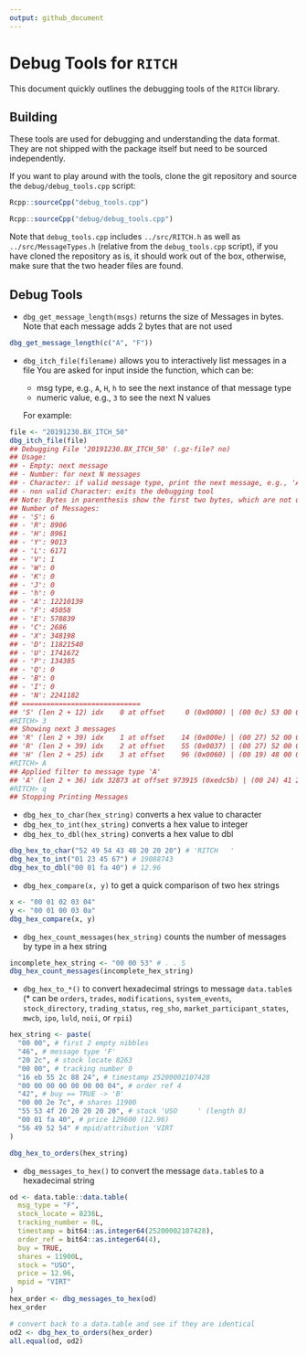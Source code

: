 ```yaml
---
output: github_document
---
```


# Debug Tools for `RITCH`

This document quickly outlines the debugging tools of the `RITCH` library.

## Building

These tools are used for debugging and understanding the data format. They are not shipped with the package itself but need to be sourced independently.

If you want to play around with the tools, clone the git repository and source the `debug/debug_tools.cpp` script:

```r
Rcpp::sourceCpp("debug_tools.cpp")
```
```r
Rcpp::sourceCpp("debug/debug_tools.cpp")
```

Note that `debug_tools.cpp` includes `../src/RITCH.h` as well as `../src/MessageTypes.h` (relative from the `debug_tools.cpp` script), if you have cloned the repository as is, it should work out of the box, otherwise, make sure that the two header files are found.

## Debug Tools

- `dbg_get_message_length(msgs)` returns the size of Messages in bytes. Note that each message adds 2 bytes that are not used
```r
dbg_get_message_length(c("A", "F"))
```
- `dbg_itch_file(filename)` allows you to interactively list messages in a file
  You are asked for input inside the function, which can be:
  
  - msg type, e.g., `A`, `H`, `h` to see the next instance of that message type
  - numeric value, e.g., `3` to see the next N values
  
  For example:
  
```r
file <- "20191230.BX_ITCH_50"
dbg_itch_file(file)
## Debugging File '20191230.BX_ITCH_50' (.gz-file? no)
## Usage:
## - Empty: next message
## - Number: for next N messages
## - Character: if valid message type, print the next message, e.g., 'A' for add order
## - non valid Character: exits the debugging tool
## Note: Bytes in parenthesis show the first two bytes, which are not used!
## Number of Messages:
## - 'S': 6
## - 'R': 8906
## - 'H': 8961
## - 'Y': 9013
## - 'L': 6171
## - 'V': 1
## - 'W': 0
## - 'K': 0
## - 'J': 0
## - 'h': 0
## - 'A': 12210139
## - 'F': 45058
## - 'E': 578839
## - 'C': 2686
## - 'X': 348198
## - 'D': 11821540
## - 'U': 1741672
## - 'P': 134385
## - 'Q': 0
## - 'B': 0
## - 'I': 0
## - 'N': 2241182
## =============================
## 'S' (len 2 + 12) idx    0 at offset     0 (0x0000) | (00 0c) 53 00 00 00 00 0a 2d f4 92 1d 67 4f 
#RITCH> 3
## Showing next 3 messages
## 'R' (len 2 + 39) idx    1 at offset    14 (0x000e) | (00 27) 52 00 01 00 00 0a 66 a0 e0 dc 44 41 20 20 20 20 20 20 20 4e 20 00 00 00 64 4e 43 5a 20 50 4e 20 31 4e 00 00 00 00 4e 
## 'R' (len 2 + 39) idx    2 at offset    55 (0x0037) | (00 27) 52 00 02 00 00 0a 66 a0 e2 c8 6c 41 41 20 20 20 20 20 20 4e 20 00 00 00 64 4e 43 5a 20 50 4e 20 31 4e 00 00 00 01 4e 
## 'H' (len 2 + 25) idx    3 at offset    96 (0x0060) | (00 19) 48 00 01 00 00 0a 66 a0 e4 ff bd 41 20 20 20 20 20 20 20 54 20 20 20 20 20 
#RITCH> A
## Applied filter to message type 'A'
## 'A' (len 2 + 36) idx 32873 at offset 973915 (0xedc5b) | (00 24) 41 20 2c 00 00 16 eb 55 2c 88 24 00 00 00 00 00 00 00 04 42 00 00 2e 7c 55 53 4f 20 20 20 20 20 00 01 fa 40 
#RITCH> q
## Stopping Printing Messages
```

- `dbg_hex_to_char(hex_string)` converts a hex value to character
- `dbg_hex_to_int(hex_string)` converts a hex value to integer
- `dbg_hex_to_dbl(hex_string)` converts a hex value to dbl
```r
dbg_hex_to_char("52 49 54 43 48 20 20 20") # 'RITCH   '
dbg_hex_to_int("01 23 45 67") # 19088743
dbg_hex_to_dbl("00 01 fa 40") # 12.96
```
- `dbg_hex_compare(x, y)` to get a quick comparison of two hex strings
```r
x <- "00 01 02 03 04"
y <- "00 01 00 03 0a"
dbg_hex_compare(x, y)
```

- `dbg_hex_count_messages(hex_string)` counts the number of messages by type in a hex string
```r
incomplete_hex_string <- "00 00 53" # . . S
dbg_hex_count_messages(incomplete_hex_string)
```
- `dbg_hex_to_*()` to convert hexadecimal strings to message `data.table`s (* can be `orders`, `trades`, `modifications`, `system_events`, `stock_directory`, `trading_status`, `reg_sho`, `market_participant_states`, `mwcb`, `ipo`, `luld`, `noii`, or `rpii`)
```r
hex_string <- paste(
  "00 00", # first 2 empty nibbles
  "46", # message type 'F'
  "20 2c", # stock locate 8263
  "00 00", # tracking number 0
  "16 eb 55 2c 88 24", # timestamp 25200002107428
  "00 00 00 00 00 00 00 04", # order ref 4
  "42", # buy == TRUE -> 'B'
  "00 00 2e 7c", # shares 11900
  "55 53 4f 20 20 20 20 20", # stock 'USO     ' (length 8)
  "00 01 fa 40", # price 129600 (12.96)
  "56 49 52 54" # mpid/attribution 'VIRT
)

dbg_hex_to_orders(hex_string)
```

- `dbg_messages_to_hex()` to convert the message `data.table`s to a hexadecimal string
```r
od <- data.table::data.table(
  msg_type = "F",
  stock_locate = 8236L,
  tracking_number = 0L,
  timestamp = bit64::as.integer64(25200002107428),
  order_ref = bit64::as.integer64(4),
  buy = TRUE,
  shares = 11900L,
  stock = "USO",
  price = 12.96,
  mpid = "VIRT"
)
hex_order <- dbg_messages_to_hex(od)
hex_order

# convert back to a data.table and see if they are identical
od2 <- dbg_hex_to_orders(hex_order)
all.equal(od, od2)
```
